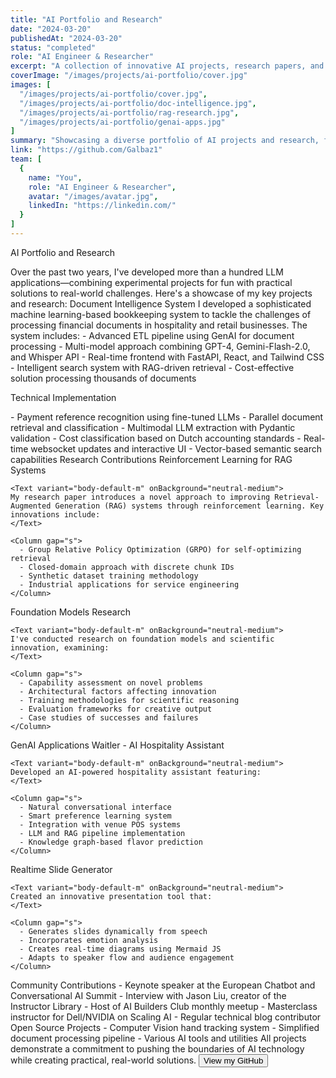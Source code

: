 ```yaml
---
title: "AI Portfolio and Research"
date: "2024-03-20"
publishedAt: "2024-03-20"
status: "completed"
role: "AI Engineer & Researcher"
excerpt: "A collection of innovative AI projects, research papers, and contributions to the field of artificial intelligence, including document intelligence systems, reinforcement learning research, and GenAI applications."
coverImage: "/images/projects/ai-portfolio/cover.jpg"
images: [
  "/images/projects/ai-portfolio/cover.jpg",
  "/images/projects/ai-portfolio/doc-intelligence.jpg",
  "/images/projects/ai-portfolio/rag-research.jpg",
  "/images/projects/ai-portfolio/genai-apps.jpg"
]
summary: "Showcasing a diverse portfolio of AI projects and research, from document intelligence systems to reinforcement learning innovations and practical GenAI applications."
link: "https://github.com/Galbaz1"
team: [
  {
    name: "You",
    role: "AI Engineer & Researcher",
    avatar: "/images/avatar.jpg",
    linkedIn: "https://linkedin.com/"
  }
]
---
```


<Column gap="xl">

<Heading variant="display-strong-l">AI Portfolio and Research</Heading>

<Text variant="body-default-l" onBackground="neutral-medium">
Over the past two years, I've developed more than a hundred LLM applications—combining experimental projects for fun with practical solutions to real-world challenges. Here's a showcase of my key projects and research:
</Text>

<Column gap="l">
  <Heading variant="heading-strong-l">Document Intelligence System</Heading>
  
  <Text variant="body-default-m" onBackground="neutral-medium">
  I developed a sophisticated machine learning-based bookkeeping system to tackle the challenges of processing financial documents in hospitality and retail businesses. The system includes:
  </Text>

  <Column gap="s">
    - Advanced ETL pipeline using GenAI for document processing
    - Multi-model approach combining GPT-4, Gemini-Flash-2.0, and Whisper API
    - Real-time frontend with FastAPI, React, and Tailwind CSS
    - Intelligent search system with RAG-driven retrieval
    - Cost-effective solution processing thousands of documents
  </Column>

  <Heading variant="heading-strong-m">Technical Implementation</Heading>

  <Column gap="s">
    - Payment reference recognition using fine-tuned LLMs
    - Parallel document retrieval and classification
    - Multimodal LLM extraction with Pydantic validation
    - Cost classification based on Dutch accounting standards
    - Real-time websocket updates and interactive UI
    - Vector-based semantic search capabilities
  </Column>
</Column>

<Column gap="l">
  <Heading variant="heading-strong-l">Research Contributions</Heading>

  <Column gap="m">
    <Heading variant="heading-strong-m">Reinforcement Learning for RAG Systems</Heading>
    
    <Text variant="body-default-m" onBackground="neutral-medium">
    My research paper introduces a novel approach to improving Retrieval-Augmented Generation (RAG) systems through reinforcement learning. Key innovations include:
    </Text>

    <Column gap="s">
      - Group Relative Policy Optimization (GRPO) for self-optimizing retrieval
      - Closed-domain approach with discrete chunk IDs
      - Synthetic dataset training methodology
      - Industrial applications for service engineering
    </Column>
  </Column>

  <Column gap="m">
    <Heading variant="heading-strong-m">Foundation Models Research</Heading>

    <Text variant="body-default-m" onBackground="neutral-medium">
    I've conducted research on foundation models and scientific innovation, examining:
    </Text>

    <Column gap="s">
      - Capability assessment on novel problems
      - Architectural factors affecting innovation
      - Training methodologies for scientific reasoning
      - Evaluation frameworks for creative output
      - Case studies of successes and failures
    </Column>
  </Column>
</Column>

<Column gap="l">
  <Heading variant="heading-strong-l">GenAI Applications</Heading>

  <Column gap="m">
    <Heading variant="heading-strong-m">Waitler - AI Hospitality Assistant</Heading>

    <Text variant="body-default-m" onBackground="neutral-medium">
    Developed an AI-powered hospitality assistant featuring:
    </Text>

    <Column gap="s">
      - Natural conversational interface
      - Smart preference learning system
      - Integration with venue POS systems
      - LLM and RAG pipeline implementation
      - Knowledge graph-based flavor prediction
    </Column>
  </Column>

  <Column gap="m">
    <Heading variant="heading-strong-m">Realtime Slide Generator</Heading>

    <Text variant="body-default-m" onBackground="neutral-medium">
    Created an innovative presentation tool that:
    </Text>

    <Column gap="s">
      - Generates slides dynamically from speech
      - Incorporates emotion analysis
      - Creates real-time diagrams using Mermaid JS
      - Adapts to speaker flow and audience engagement
    </Column>
  </Column>
</Column>

<Column gap="l">
  <Heading variant="heading-strong-l">Community Contributions</Heading>

  <Column gap="s">
    - Keynote speaker at the European Chatbot and Conversational AI Summit
    - Interview with Jason Liu, creator of the Instructor Library
    - Host of AI Builders Club monthly meetup
    - Masterclass instructor for Dell/NVIDIA on Scaling AI
    - Regular technical blog contributor
  </Column>
</Column>

<Column gap="l">
  <Heading variant="heading-strong-l">Open Source Projects</Heading>

  <Column gap="s">
    - Computer Vision hand tracking system
    - Simplified document processing pipeline
    - Various AI tools and utilities
  </Column>

  <Text variant="body-default-m" onBackground="neutral-medium">
  All projects demonstrate a commitment to pushing the boundaries of AI technology while creating practical, real-world solutions.
  </Text>
</Column>

<Button href="https://github.com/Galbaz1" variant="primary" size="m" arrowIcon>
  View my GitHub
</Button>

</Column> 